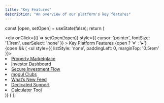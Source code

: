 ```yaml
---
title: "Key Features"
description: "An overview of our platform's key features"
---
```



  const [open, setOpen] = useState(false);
  return (
    <div>
      <div
        onClick={() => setOpen(!open)}
        style={{ cursor: 'pointer', fontSize: '1.1rem', userSelect: 'none' }}
      >
        Key Platform Features {open ? '▾' : '▸'}
      </div>
      {open && (
        <ul style={{ listStyle: 'none', paddingLeft: 0, marginTop: '0.5rem' }}>
          <li><a href="faq/platform/property-marketplace">Property Marketplace</a></li>
          <li><a href="/dashboard-portfolio">Investor Dashboard</a></li>
          <li><a href="/secure-investment-flow">Secure Investment Flow</a></li>
          <li><a href="/clubs">mogul Clubs</a></li>
          <li><a href="/whats-new-feed">What’s New Feed</a></li>
          <li><a href="/dedicated-support">Dedicated Support</a></li>
          <li><a href="/calculator-tool">Calculator Tool</a></li>
        </ul>
      )}
    </div>
  )
};

<KeyFeaturesDropdown />
